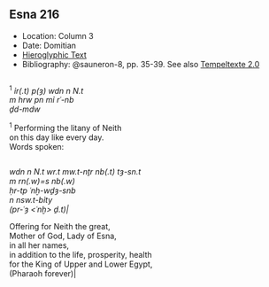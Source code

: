 ## Esna 216 {-}  
  
<style>  
  
  .col2 {  
    columns: 2 320px;         /* number of columns and width in pixels*/  
    -webkit-columns: 2 320px; /* chrome, safari */  
    -moz-columns: 2 320px;    /* firefox */  
    -webkit-column-break-inside: avoid;  
    -page-break-inside: avoid;  
    -break-inside: avoid;  
  }  
  
</style>  

- Location: Column 3
- Date: Domitian
- [Hieroglyphic Text](https://www.ifao.egnet.net/uploads/publications/enligne/Temples-Esna003.pdf#page=97){target="_blank"}  
- Bibliography: @sauneron-8, pp. 35-39. See also [Tempeltexte 2.0](http://www.tempeltexte.uni-tuebingen.de/portal/#/text-detail/940){target="_blank"} 


<div class="col2">  

^1^ *ỉr(.t) p(ȝ) wdn n N.t   *  
*m hrw pn mỉ rʿ-nb  *  
*ḏd-mdw  *  

^1^ Performing the litany of Neith  
on this day like every day.  
Words spoken:  

</div>

<div class="col2">

*wdn n N.t wr.t  *
*mw.t-nṯr nb(.t) tȝ-sn.t  *    
*m rn(.w)=s nb(.w)*  
*ḥr-tp ʿnḫ-wḏȝ-snb  *  
*n nsw.t-bỉty  *  
*(pr-ʿȝ <ʿnḫ> ḏ.t)|  *  
  
Offering for Neith the great,   
Mother of God, Lady of Esna,   
in all her names,  
in addition to the life, prosperity, health    
for the King of Upper and Lower Egypt,  
(Pharaoh <living> forever)|   

</div>
